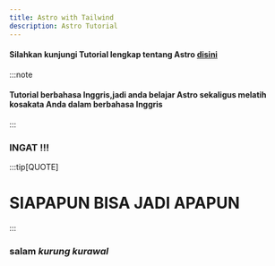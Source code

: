 ```yaml
---
title: Astro with Tailwind
description: Astro Tutorial
---
```


#### Silahkan kunjungi Tutorial lengkap tentang Astro [disini](/reference/astro)

:::note

#### Tutorial berbahasa Inggris,jadi anda belajar Astro sekaligus melatih kosakata Anda dalam berbahasa Inggris

:::

### INGAT !!!

:::tip[QUOTE]

# SIAPAPUN BISA JADI APAPUN

:::

### salam _kurung kurawal_
